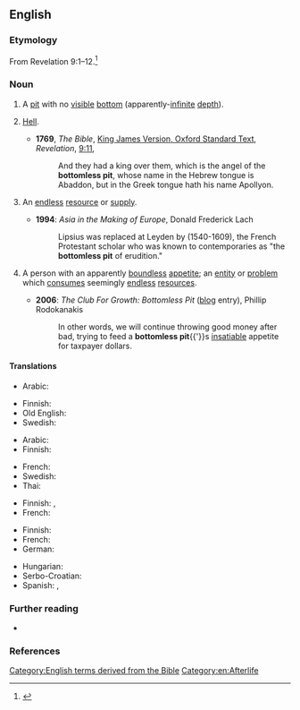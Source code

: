 ==English==

===Etymology===
From Revelation 9:1–12.<ref>{{R:King James Version|Revelation|9|1|passage=And the fift Angel sounded, and I saw a starre fall from heauen vnto the earth: and to him was giuen the key of the bottomlesse pitte.}}</ref>

===Noun===
{{en-noun}}

# A [[pit]] with no [[visible]] [[bottom]] (apparently-[[infinite]] [[depth]]).
#: {{syn|en|abyss}}
# {{lb|en|biblical}} [[hell|Hell]].
#* '''1769''', ''The Bible'', [[s:Bible (King James)|King James Version, Oxford Standard Text]], ''Revelation'', [[s:Bible (King James)/Revelation#Chapter 9|9:11]],
#*: And they had a king over them, which is the angel of the '''bottomless pit''', whose name in the Hebrew tongue is Abaddon, but in the Greek tongue hath his name Apollyon.
# {{lb|en|figuratively}} An [[endless]] [[resource]] or [[supply]].
#* '''1994''': ''Asia in the Making of Europe'', Donald Frederick Lach
#*: Lipsius was replaced at Leyden by {{w|Joseph Justus Scaliger}} (1540-1609), the French Protestant scholar who was known to contemporaries as "the '''bottomless pit''' of erudition."
# {{lb|en|figuratively}} A person with an apparently [[boundless]] [[appetite]]; an [[entity]] or [[problem]] which [[consume]]s seemingly [[endless]] [[resources]].
#: {{syn|en|money pit|black hole}}
#* '''2006''': ''The Club For Growth: Bottomless Pit'' ([[blog]] entry), Phillip Rodokanakis
#*: In other words, we will continue throwing good money after bad, trying to feed a '''bottomless pit'''{{'}}s [[insatiable]] appetite for taxpayer dollars.

====Translations====
{{trans-top|A pit with no visible (infinite) bottom}}
* Arabic: {{t|ar|هَاوِيَة|f}}
{{trans-mid}}
* Finnish: {{t|fi|[[pohjaton]] [[kuilu]]}}
* Old English: {{t|ang|grundlēas pytt|m}}
* Swedish: {{t|sv|[[bottenlöst]] [[hål]]|n}}
{{trans-bottom}}
{{trans-top|hell}}
* Arabic: {{t|ar|هَاوِيَة|f}}
* Finnish: {{t+|fi|syvyys}}
{{trans-mid}}
* French: {{t+|fr|abîme|m}}
* Swedish: {{t+|sv|avgrund|c}}
* Thai: {{t|th|ช่องบาดาล}}
{{trans-bottom}}

{{trans-top|endless resource or supply}}
* Finnish: {{t|fi|[[ehtymätön]] [[lähde]]}}, {{t|fi|pohjaton kaivo}}
* French: {{t+|fr|abîme|m}}
{{trans-mid}}
{{trans-bottom}}

{{trans-top|person with boundless appetite; entity or problem which consumes endless resources}}
* Finnish: {{t|fi|pohjaton kaivo}}
* French: {{t+|fr|puits sans fond|m}}
* German: {{t+|de|Fass ohne Boden|n}}
{{trans-mid}}
* Hungarian: {{t|hu|feneketlen zsák}}
* Serbo-Croatian: {{t|sh|vreća bez dna}}
* Spanish: {{t|es|pozo sin fondo}}, {{t+|es|tragaldabas}}
{{trans-bottom}}

===Further reading===
* {{pedia}}

===References===
<references/>

[[Category:English terms derived from the Bible]]
[[Category:en:Afterlife]]
